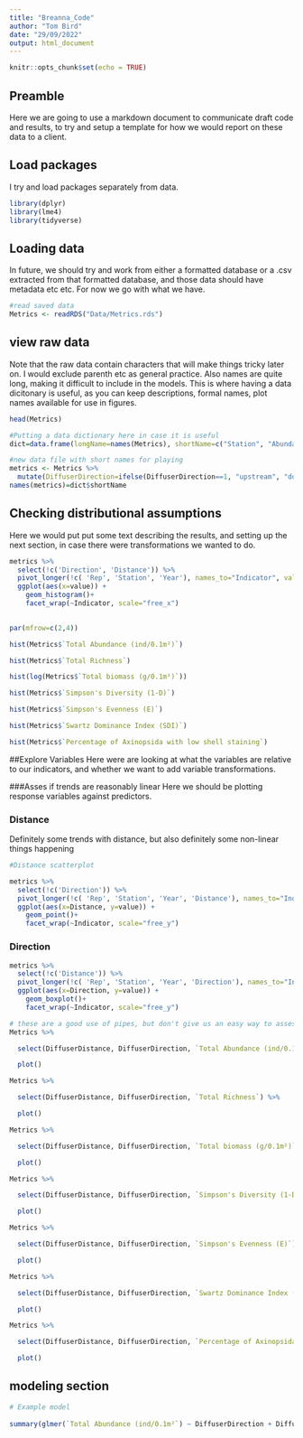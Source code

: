 ```yaml
---
title: "Breanna_Code"
author: "Tom Bird"
date: "29/09/2022"
output: html_document
---
```


```r
knitr::opts_chunk$set(echo = TRUE)
```

## Preamble

Here we are going to use a markdown document to communicate draft code and results, to try and setup a template for how we would report on these data to a client. 


## Load packages
I try and load packages separately from data.

```r
library(dplyr)
library(lme4)
library(tidyverse)

```

## Loading data

In future, we should try and work from either a formatted database or a .csv extracted from that formatted database, and those data should have metadata etc etc.  For now we go with what we have.

```r
#read saved data
Metrics <- readRDS("Data/Metrics.rds")
```

## view raw data
Note that the raw data contain characters that will make things tricky later on.  I would exclude parenth etc as general practice. Also names are quite long, making it difficult to include in the models.  This is where having a data dicitonary is useful, as you can keep descriptions, formal names, plot names available for use in figures.

```r
head(Metrics)
```


```r
#Putting a data dictionary here in case it is useful
dict=data.frame(longName=names(Metrics), shortName=c("Station", "Abundance", "Richness", "Biomass", "Diversity", "Evenness", "SDI", "Ax_Staining", "Year", "Rep", "Distance", "Direction"))

#new data file with short names for playing
metrics <- Metrics %>%
  mutate(DiffuserDirection=ifelse(DiffuserDirection==1, "upstream", "downstream"))
names(metrics)=dict$shortName
```


## Checking distributional assumptions
Here we would put put some text describing the results, and setting up the next section, in case there were transformations we wanted to do.

```r
metrics %>% 
  select(!c('Direction', 'Distance')) %>%
  pivot_longer(!c( 'Rep', 'Station', 'Year'), names_to="Indicator", values_to="value") %>%
  ggplot(aes(x=value)) +
    geom_histogram()+
    facet_wrap(~Indicator, scale="free_x")
    
```

```r

par(mfrow=c(2,4))

hist(Metrics$`Total Abundance (ind/0.1m²)`)

hist(Metrics$`Total Richness`)

hist(log(Metrics$`Total biomass (g/0.1m²)`))

hist(Metrics$`Simpson's Diversity (1-D)`)

hist(Metrics$`Simpson's Evenness (E)`)

hist(Metrics$`Swartz Dominance Index (SDI)`)

hist(Metrics$`Percentage of Axinopsida with low shell staining`)
```
 



##Explore Variables
Here were are looking at what the variables are relative to our indicators, and whether we want to add variable transformations.

###Asses if trends are reasonably linear
Here we should be plotting response variables against predictors.  

### Distance
Definitely some trends with distance,  but also definitely some non-linear things happening

```r
#Distance scatterplot

metrics %>% 
  select(!c('Direction')) %>%
  pivot_longer(!c( 'Rep', 'Station', 'Year', 'Distance'), names_to="Indicator", values_to="value") %>%
  ggplot(aes(x=Distance, y=value)) +
    geom_point()+
    facet_wrap(~Indicator, scale="free_y")

```

### Direction

```r

metrics %>% 
  select(!c('Distance')) %>%
  pivot_longer(!c( 'Rep', 'Station', 'Year', 'Direction'), names_to="Indicator", values_to="value") %>%
  ggplot(aes(x=Direction, y=value)) +
    geom_boxplot()+
    facet_wrap(~Indicator, scale="free_y")

```

```r
# these are a good use of pipes, but don't give us an easy way to assess for linearity in the key variables. 
Metrics %>%

  select(DiffuserDistance, DiffuserDirection, `Total Abundance (ind/0.1m²)`) %>%

  plot()

Metrics %>%

  select(DiffuserDistance, DiffuserDirection, `Total Richness`) %>%

  plot()

Metrics %>%

  select(DiffuserDistance, DiffuserDirection, `Total biomass (g/0.1m²)`) %>%

  plot()

Metrics %>%

  select(DiffuserDistance, DiffuserDirection, `Simpson's Diversity (1-D)`) %>%

  plot()

Metrics %>%

  select(DiffuserDistance, DiffuserDirection, `Simpson's Evenness (E)`) %>%

  plot()

Metrics %>%

  select(DiffuserDistance, DiffuserDirection, `Swartz Dominance Index (SDI)`) %>%

  plot()

Metrics %>% 

  select(DiffuserDistance, DiffuserDirection, `Percentage of Axinopsida with low shell staining`) %>%

  plot()
```
 

## modeling section
```r
# Example model
 
summary(glmer(`Total Abundance (ind/0.1m²`) ~ DiffuserDirection + DiffuserDistance + DiffuserDirection:DiffuserDistance + (1|Rep), data = Metrics, family = poisson)
```


